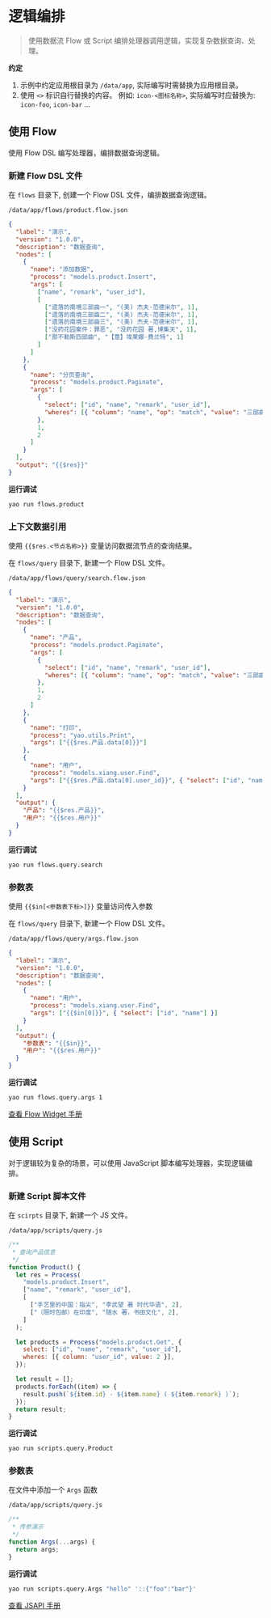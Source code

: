 # 逻辑编排

<blockquote>
  使用数据流 Flow 或 Script 编排处理器调用逻辑，实现复杂数据查询、处理。
</blockquote>

**约定**

1. 示例中约定应用根目录为 `/data/app`, 实际编写时需替换为应用根目录。
2. 使用 `<>` 标识自行替换的内容。 例如: `icon-<图标名称>`, 实际编写时应替换为: `icon-foo`, `icon-bar` ...

## 使用 Flow

使用 Flow DSL 编写处理器，编排数据查询逻辑。

### 新建 Flow DSL 文件

在 `flows` 目录下, 创建一个 Flow DSL 文件，编排数据查询逻辑。

`/data/app/flows/product.flow.json`

```json
{
  "label": "演示",
  "version": "1.0.0",
  "description": "数据查询",
  "nodes": [
    {
      "name": "添加数据",
      "process": "models.product.Insert",
      "args": [
        ["name", "remark", "user_id"],
        [
          ["遗落的南境三部曲一", "(美) 杰夫·范德米尔", 1],
          ["遗落的南境三部曲二", "(美) 杰夫·范德米尔", 1],
          ["遗落的南境三部曲三", "(美) 杰夫·范德米尔", 1],
          ["没药花园案件：罪恶", "没药花园 著,博集天", 1],
          ["那不勒斯四部曲", "【意】埃莱娜·费兰特", 1]
        ]
      ]
    },
    {
      "name": "分页查询",
      "process": "models.product.Paginate",
      "args": [
        {
          "select": ["id", "name", "remark", "user_id"],
          "wheres": [{ "column": "name", "op": "match", "value": "三部曲" }]
        },
        1,
        2
      ]
    }
  ],
  "output": "{{$res}}"
}
```

**运行调试**

```bash
yao run flows.product
```

### 上下文数据引用

使用 `{{$res.<节点名称>}}` 变量访问数据流节点的查询结果。

在 `flows/query` 目录下, 新建一个 Flow DSL 文件。

`/data/app/flows/query/search.flow.json`

```json
{
  "label": "演示",
  "version": "1.0.0",
  "description": "数据查询",
  "nodes": [
    {
      "name": "产品",
      "process": "models.product.Paginate",
      "args": [
        {
          "select": ["id", "name", "remark", "user_id"],
          "wheres": [{ "column": "name", "op": "match", "value": "三部曲" }]
        },
        1,
        2
      ]
    },
    {
      "name": "打印",
      "process": "yao.utils.Print",
      "args": ["{{$res.产品.data[0]}}"]
    },
    {
      "name": "用户",
      "process": "models.xiang.user.Find",
      "args": ["{{$res.产品.data[0].user_id}}", { "select": ["id", "name"] }]
    }
  ],
  "output": {
    "产品": "{{$res.产品}}",
    "用户": "{{$res.用户}}"
  }
}
```

**运行调试**

```bash
yao run flows.query.search
```

### 参数表

使用 `{{$in[<参数表下标>]}}` 变量访问传入参数

在 `flows/query` 目录下, 新建一个 Flow DSL 文件。

`/data/app/flows/query/args.flow.json`

```json
{
  "label": "演示",
  "version": "1.0.0",
  "description": "数据查询",
  "nodes": [
    {
      "name": "用户",
      "process": "models.xiang.user.Find",
      "args": ["{{$in[0]}}", { "select": ["id", "name"] }]
    }
  ],
  "output": {
    "参数表": "{{$in}}",
    "用户": "{{$res.用户}}"
  }
}
```

**运行调试**

```bash
yao run flows.query.args 1
```

[查看 Flow Widget 手册](../手册/Widgets/Flow)

## 使用 Script

对于逻辑较为复杂的场景，可以使用 JavaScript 脚本编写处理器，实现逻辑编排。

### 新建 Script 脚本文件

在 `scirpts` 目录下, 新建一个 JS 文件。

`/data/app/scripts/query.js`

```javascript
/**
 * 查询产品信息
 */
function Product() {
  let res = Process(
    "models.product.Insert",
    ["name", "remark", "user_id"],
    [
      ["手艺里的中国：指尖", "李武望 著 时代华语", 2],
      ["（限时包邮）在印度", "随水 著，书田文化", 2],
    ]
  );

  let products = Process("models.product.Get", {
    select: ["id", "name", "remark", "user_id"],
    wheres: [{ column: "user_id", value: 2 }],
  });

  let result = [];
  products.forEach((item) => {
    result.push(`${item.id} - ${item.name} ( ${item.remark} )`);
  });
  return result;
}
```

**运行调试**

```bash
yao run scripts.query.Product
```

### 参数表

在文件中添加一个 `Args` 函数

`/data/app/scripts/query.js`

```javascript
/**
 * 传参演示
 */
function Args(...args) {
  return args;
}
```

**运行调试**

```bash
yao run scripts.query.Args "hello" '::{"foo":"bar"}'
```

[查看 JSAPI 手册](../手册/JSAPI/Index)

<Div style={{ display: "flex", justifyContent: "space-between" }}>
  <Link type="prev" title="创建数据模型" link="基础/创建数据模型"></Link>
  <Link type="next" title="编写接口" link="基础/编写接口"></Link>
</Div>
